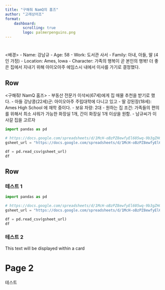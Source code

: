 ```yaml
---
title: "구해줘 NamQ의 홈즈"
author: "고래상어조"
format: 
    dashboard:
        scrolling: true 
        logo: palmerpenguins.png
---
```


# 

<배경>
- Name: 강남규
- Age: 58
- Work: 도서관 사서
- Family: 아내, 아들, 딸 (4인 가정)
- Location: Ames, Iowa
- Character: 가족의 행복이 곧 본인의 행복! 더 좋은 집에서 지내기 위해 아이오아주 에임스시 내에서 이사를 가기로 결정했다.


## Row 


<구해줘! NamQ 홈즈>
- 부동산 전문가 이삭씨(67세)에게 집 매물 추천을 받기로 했다.
- 아들 강낭콩(22세)군: 아이오아주 주립대학에 다니고 있고
- 딸 강된장(18세): Ames High School 에 재학 중이다. 
- 보유 차량: 2대
- 원하는 집 조건: 가족들의 편의를 위해서 최소 샤워가 가능한 화장실 1개, 간이 화장실 1개 이상을 원함.
- 남규씨가 이사갈 집을 고르자 


```python
import pandas as pd

# https://docs.google.com/spreadsheets/d/1McH-oBzPZ8ewfyEl605wq-9b3gZHCIIBVbWHEHwNnIs/edit?gid=941998772#gid=941998772
gsheet_url = "https://docs.google.com/spreadsheets/d/1McH-oBzPZ8ewfyEl605wq-9b3gZHCIIBVbWHEHwNnIs/gviz/tq?tqx=out:csv&sheet=ames-spot"

df = pd.read_csv(gsheet_url)
df
```

## Row {.tabset}

### 테스트 1

```python
import pandas as pd

# https://docs.google.com/spreadsheets/d/1McH-oBzPZ8ewfyEl605wq-9b3gZHCIIBVbWHEHwNnIs/edit?gid=941998772#gid=941998772
gsheet_url = "https://docs.google.com/spreadsheets/d/1McH-oBzPZ8ewfyEl605wq-9b3gZHCIIBVbWHEHwNnIs/gviz/tq?tqx=out:csv&sheet=ames-spot"

df = pd.read_csv(gsheet_url)
df
```

### 테스트 2

::: {.card title="My Title"}
This text will be displayed within a card
:::

# Page 2

테스트